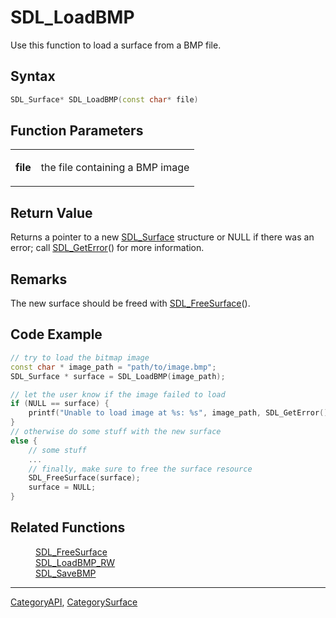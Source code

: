 = SDL_LoadBMP =
Use this function to load a surface from a BMP file.


== Syntax ==
<syntaxhighlight lang='c++'>
SDL_Surface* SDL_LoadBMP(const char* file)
</syntaxhighlight>

== Function Parameters ==
{|
|'''file'''
|the file containing a BMP image
|}

== Return Value ==
Returns a pointer to a new [[SDL_Surface]] structure or NULL if there was an error; call [[SDL_GetError]]() for more information.

== Remarks ==
The new surface should be freed with [[SDL_FreeSurface]]().

== Code Example ==

<syntaxhighlight lang='c++'>
// try to load the bitmap image
const char * image_path = "path/to/image.bmp";
SDL_Surface * surface = SDL_LoadBMP(image_path);

// let the user know if the image failed to load
if (NULL == surface) {
    printf("Unable to load image at %s: %s", image_path, SDL_GetError());
}
// otherwise do some stuff with the new surface
else {
    // some stuff
    ...
    // finally, make sure to free the surface resource
    SDL_FreeSurface(surface);
    surface = NULL;
}
</syntaxhighlight>

== Related Functions ==
:[[SDL_FreeSurface]]
:[[SDL_LoadBMP_RW]]
:[[SDL_SaveBMP]]

----
[[CategoryAPI]], [[CategorySurface]]

